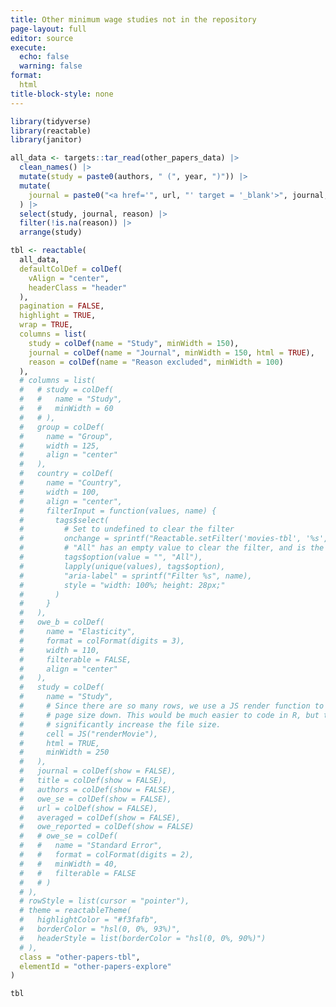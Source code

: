 ```yaml
---
title: Other minimum wage studies not in the repository
page-layout: full
editor: source
execute:
  echo: false
  warning: false
format: 
  html
title-block-style: none
---
```


```r
library(tidyverse)
library(reactable)
library(janitor)

all_data <- targets::tar_read(other_papers_data) |> 
  clean_names() |> 
  mutate(study = paste0(authors, " (", year, ")")) |> 
  mutate(
    journal = paste0("<a href='", url, "' target = '_blank'>", journal, "</a>")
  ) |> 
  select(study, journal, reason) |> 
  filter(!is.na(reason)) |> 
  arrange(study)

tbl <- reactable(
  all_data,
  defaultColDef = colDef(
    vAlign = "center", 
    headerClass = "header"
  ),
  pagination = FALSE,
  highlight = TRUE,
  wrap = TRUE, 
  columns = list(
    study = colDef(name = "Study", minWidth = 150),
    journal = colDef(name = "Journal", minWidth = 150, html = TRUE),
    reason = colDef(name = "Reason excluded", minWidth = 100)
  ),
  # columns = list(
  #   # study = colDef(
  #   #   name = "Study",
  #   #   minWidth = 60
  #   # ),
  #   group = colDef(
  #     name = "Group",
  #     width = 125,
  #     align = "center"
  #   ),
  #   country = colDef(
  #     name = "Country",
  #     width = 100,
  #     align = "center",
  #     filterInput = function(values, name) {
  #       tags$select(
  #         # Set to undefined to clear the filter
  #         onchange = sprintf("Reactable.setFilter('movies-tbl', '%s', event.target.value || undefined)", name),
  #         # "All" has an empty value to clear the filter, and is the default option
  #         tags$option(value = "", "All"),
  #         lapply(unique(values), tags$option),
  #         "aria-label" = sprintf("Filter %s", name),
  #         style = "width: 100%; height: 28px;"
  #       )
  #     }
  #   ),
  #   owe_b = colDef(
  #     name = "Elasticity",
  #     format = colFormat(digits = 3),
  #     width = 110,
  #     filterable = FALSE,
  #     align = "center"
  #   ),
  #   study = colDef(
  #     name = "Study",
  #     # Since there are so many rows, we use a JS render function to keep the
  #     # page size down. This would be much easier to code in R, but that would
  #     # significantly increase the file size.
  #     cell = JS("renderMovie"),
  #     html = TRUE,
  #     minWidth = 250
  #   ),
  #   journal = colDef(show = FALSE),
  #   title = colDef(show = FALSE),
  #   authors = colDef(show = FALSE),
  #   owe_se = colDef(show = FALSE),
  #   url = colDef(show = FALSE),
  #   averaged = colDef(show = FALSE),
  #   owe_reported = colDef(show = FALSE)
  #   # owe_se = colDef(
  #   #   name = "Standard Error",
  #   #   format = colFormat(digits = 2),
  #   #   minWidth = 40,
  #   #   filterable = FALSE
  #   # )
  # ),
  # rowStyle = list(cursor = "pointer"),
  # theme = reactableTheme(
  #   highlightColor = "#f3fafb",
  #   borderColor = "hsl(0, 0%, 93%)",
  #   headerStyle = list(borderColor = "hsl(0, 0%, 90%)")
  # ),
  class = "other-papers-tbl",
  elementId = "other-papers-explore"
)

tbl
```
